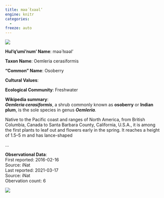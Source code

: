 ```yaml
---
title: məә́ łxəәl’
engine: knitr
categories:
  - 
freeze: auto
---
```

![](https://inaturalist-open-data.s3.amazonaws.com/photos/5410/medium.jpg){fig-alt="məә́ łxəәl’ - Osoberry"}

**Hul'q'umi'num' Name**: məә́ łxəәl’

**Taxon Name**: Oemleria cerasiformis

**"Common" Name**: Osoberry

**Cultural Values**:  

::: {layout-nrow=1 style="width:60%"}

:::

**Ecological Community**: Freshwater

**Wikipedia summary**:  
<i><b>Oemleria cerasiformis</b></i>, a shrub commonly known as <b>osoberry</b> or <b>Indian plum</b>, is the sole species in genus <i><b>Oemleria</b></i>.
</p><p>Native to the Pacific coast and ranges of North America, from British Columbia, Canada to Santa Barbara County, California, U.S.A., it is among the first plants to leaf out and flowers early in the spring. It reaches a height of 1.5–5&#160;m and has lance-shaped</p>...

**Observational Data**:   
First reported: 2016-02-16  
Source: iNat  
Last reported: 2021-03-17  
Source: iNat  
Obervation count: 6

![](community_dist.png)
